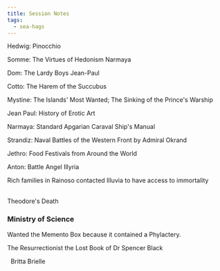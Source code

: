 ```yaml
---
title: Session Notes
tags:
  - sea-hags
---
```



Hedwig: Pinocchio

Somme: The Virtues of Hedonism Narmaya  

Dom: The Lardy Boys Jean-Paul  

Cotto: The Harem of the Succubus  

Mystine: The Islands' Most Wanted; The Sinking of the Prince's Warship

Jean Paul: History of Erotic Art

Narmaya: Standard Apgarian Caraval Ship's Manual

Strandiz: Naval Battles of the Western Front by Admiral Okrand

Jethro: Food Festivals from Around the World

Anton: Battle Angel Illyria  

  

Rich families in Rainoso contacted Illuvia to have access to immortality  
 

Theodore's Death

  

### Ministry of Science

Wanted the Memento Box because it contained a Phylactery.

The Resurrectionist the Lost Book of Dr Spencer Black  

  Britta Brielle
